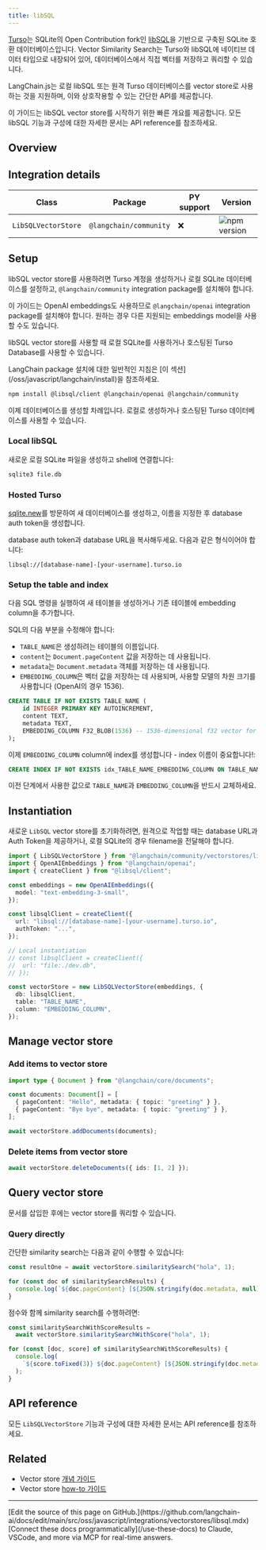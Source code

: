 ```yaml
---
title: libSQL
---
```


[Turso](https://turso.tech)는 SQLite의 Open Contribution fork인 [libSQL](https://docs.turso.tech/libsql)을 기반으로 구축된 SQLite 호환 데이터베이스입니다. Vector Similarity Search는 Turso와 libSQL에 네이티브 데이터 타입으로 내장되어 있어, 데이터베이스에서 직접 벡터를 저장하고 쿼리할 수 있습니다.

LangChain.js는 로컬 libSQL 또는 원격 Turso 데이터베이스를 vector store로 사용하는 것을 지원하며, 이와 상호작용할 수 있는 간단한 API를 제공합니다.

이 가이드는 libSQL vector store를 시작하기 위한 빠른 개요를 제공합니다. 모든 libSQL 기능과 구성에 대한 자세한 문서는 API reference를 참조하세요.

## Overview

## Integration details

| Class               | Package                | PY support | Version                                                    |
| ------------------- | ---------------------- | ---------- | ----------------------------------------------------------------- |
| `LibSQLVectorStore` | `@langchain/community` | ❌         | ![npm version](https://img.shields.io/npm/v/@langchain/community) |

## Setup

libSQL vector store를 사용하려면 Turso 계정을 생성하거나 로컬 SQLite 데이터베이스를 설정하고, `@langchain/community` integration package를 설치해야 합니다.

이 가이드는 OpenAI embeddings도 사용하므로 `@langchain/openai` integration package를 설치해야 합니다. 원하는 경우 다른 지원되는 embeddings model을 사용할 수도 있습니다.

libSQL vector store를 사용할 때 로컬 SQLite를 사용하거나 호스팅된 Turso Database를 사용할 수 있습니다.

<Tip>
LangChain package 설치에 대한 일반적인 지침은 [이 섹션](/oss/javascript/langchain/install)을 참조하세요.
</Tip>

```bash npm
npm install @libsql/client @langchain/openai @langchain/community
```
이제 데이터베이스를 생성할 차례입니다. 로컬로 생성하거나 호스팅된 Turso 데이터베이스를 사용할 수 있습니다.

### Local libSQL

새로운 로컬 SQLite 파일을 생성하고 shell에 연결합니다:

```bash
sqlite3 file.db
```
### Hosted Turso

[sqlite.new](https://sqlite.new)를 방문하여 새 데이터베이스를 생성하고, 이름을 지정한 후 database auth token을 생성합니다.

database auth token과 database URL을 복사해두세요. 다음과 같은 형식이어야 합니다:

```text
libsql://[database-name]-[your-username].turso.io
```
### Setup the table and index

다음 SQL 명령을 실행하여 새 테이블을 생성하거나 기존 테이블에 embedding column을 추가합니다.

SQL의 다음 부분을 수정해야 합니다:

- `TABLE_NAME`은 생성하려는 테이블의 이름입니다.
- `content`는 `Document.pageContent` 값을 저장하는 데 사용됩니다.
- `metadata`는 `Document.metadata` 객체를 저장하는 데 사용됩니다.
- `EMBEDDING_COLUMN`은 벡터 값을 저장하는 데 사용되며, 사용할 모델의 차원 크기를 사용합니다 (OpenAI의 경우 1536).

```sql
CREATE TABLE IF NOT EXISTS TABLE_NAME (
    id INTEGER PRIMARY KEY AUTOINCREMENT,
    content TEXT,
    metadata TEXT,
    EMBEDDING_COLUMN F32_BLOB(1536) -- 1536-dimensional f32 vector for OpenAI
);
```
이제 `EMBEDDING_COLUMN` column에 index를 생성합니다 - index 이름이 중요합니다!:

```sql
CREATE INDEX IF NOT EXISTS idx_TABLE_NAME_EMBEDDING_COLUMN ON TABLE_NAME(libsql_vector_idx(EMBEDDING_COLUMN));
```
이전 단계에서 사용한 값으로 `TABLE_NAME`과 `EMBEDDING_COLUMN`을 반드시 교체하세요.

## Instantiation

새로운 `LibSQL` vector store를 초기화하려면, 원격으로 작업할 때는 database URL과 Auth Token을 제공하거나, 로컬 SQLite의 경우 filename을 전달해야 합니다.

```typescript
import { LibSQLVectorStore } from "@langchain/community/vectorstores/libsql";
import { OpenAIEmbeddings } from "@langchain/openai";
import { createClient } from "@libsql/client";

const embeddings = new OpenAIEmbeddings({
  model: "text-embedding-3-small",
});

const libsqlClient = createClient({
  url: "libsql://[database-name]-[your-username].turso.io",
  authToken: "...",
});

// Local instantiation
// const libsqlClient = createClient({
//  url: "file:./dev.db",
// });

const vectorStore = new LibSQLVectorStore(embeddings, {
  db: libsqlClient,
  table: "TABLE_NAME",
  column: "EMBEDDING_COLUMN",
});
```
## Manage vector store

### Add items to vector store

```typescript
import type { Document } from "@langchain/core/documents";

const documents: Document[] = [
  { pageContent: "Hello", metadata: { topic: "greeting" } },
  { pageContent: "Bye bye", metadata: { topic: "greeting" } },
];

await vectorStore.addDocuments(documents);
```
### Delete items from vector store

```typescript
await vectorStore.deleteDocuments({ ids: [1, 2] });
```
## Query vector store

문서를 삽입한 후에는 vector store를 쿼리할 수 있습니다.

### Query directly

간단한 similarity search는 다음과 같이 수행할 수 있습니다:

```typescript
const resultOne = await vectorStore.similaritySearch("hola", 1);

for (const doc of similaritySearchResults) {
  console.log(`${doc.pageContent} [${JSON.stringify(doc.metadata, null)}]`);
}
```
점수와 함께 similarity search를 수행하려면:

```typescript
const similaritySearchWithScoreResults =
  await vectorStore.similaritySearchWithScore("hola", 1);

for (const [doc, score] of similaritySearchWithScoreResults) {
  console.log(
    `${score.toFixed(3)} ${doc.pageContent} [${JSON.stringify(doc.metadata)}]`
  );
}
```

## API reference

모든 `LibSQLVectorStore` 기능과 구성에 대한 자세한 문서는 API reference를 참조하세요.

## Related

- Vector store [개념 가이드](/oss/javascript/integrations/vectorstores)
- Vector store [how-to 가이드](/oss/javascript/integrations/vectorstores)

---

<Callout icon="pen-to-square" iconType="regular">
    [Edit the source of this page on GitHub.](https://github.com/langchain-ai/docs/edit/main/src/oss/javascript/integrations/vectorstores/libsql.mdx)
</Callout>
<Tip icon="terminal" iconType="regular">
    [Connect these docs programmatically](/use-these-docs) to Claude, VSCode, and more via MCP for    real-time answers.
</Tip>

